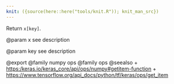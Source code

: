 ```yaml
---
knit: ({source(here::here("tools/knit.R")); knit_man_src})
---
```

Return `x[key]`.

@param x
see description

@param key
see description

@export
@family numpy ops
@family ops
@seealso
+ <https:/keras.io/keras_core/api/ops/numpy#getitem-function>
+ <https://www.tensorflow.org/api_docs/python/tf/keras/ops/get_item>
